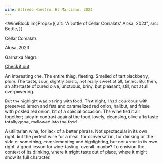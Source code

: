 ```yaml
---
wine: Alfredo Maestro, El Marciano, 2023
---
```



<WineBlock
  imgProps={{
    alt: "A bottle of Cellar Comalats' Alosa, 2023",
    src: Bottle,
  }}
>
  <p>Cellar Comalats</p>
  <p>Alosa, 2023</p>
  <p>Garnatxa Negra</p>
  <p>
    <a href="https://www.superglou.com/comalats" target="_blank">
      Check it out
    </a>
  </p>
</WineBlock>

An interesting one. The entire thing, fleeting. Smelled of tart blackberry, plum.
The taste, sour, slightly acidic, not really sweet at all, tannic.
But then, an aftertaste of cured olive, unctuous, briny, but pleasant, still, not at all overpowering.

But the highlight was pairing with food.
That night, I had couscous with preserved lemon and feta and caramelized red onion, halibut, and frisée with pickled red onion, bit of a special occasion.
The wine tied it all together; juicy in contrast against the food, lovely, cleansing, olive aftertaste totally gone, mellowed into the food.

A utilitarian wine, for lack of a better phrase.
Not spectacular in its own right, but the perfect wine for a meal, for conversation, for drinking on the side of something, complementing and highlighting, but not a star in its own right.
A good lesson for wine-tasting, overall. maybe? To envision the context of its drinking, where it might taste out of place, where it might show its full character.

